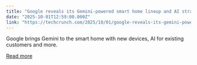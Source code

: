 ```yaml
---
title: "Google reveals its Gemini-powered smart home lineup and AI strategy"
date: "2025-10-01T12:59:00.000Z"
link: "https://techcrunch.com/2025/10/01/google-reveals-its-gemini-powered-smart-home-lineup-and-ai-strategy/"
---
```


Google brings Gemini to the smart home with new devices, AI for existing customers and more. 

[Read more](https://techcrunch.com/2025/10/01/google-reveals-its-gemini-powered-smart-home-lineup-and-ai-strategy/)
